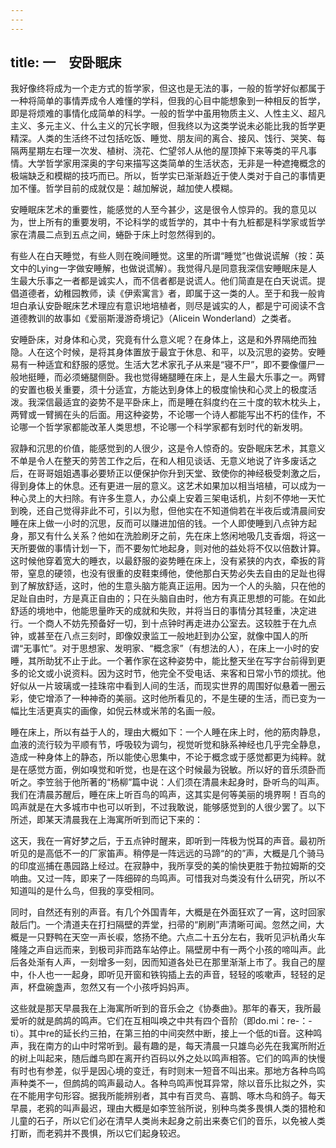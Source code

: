 ```yaml
---
---
---
```

title: 一　安卧眠床
---




我好像终将成为一个走方式的哲学家，但这也是无法的事，一般的哲学好似都属于一种将简单的事情弄成令人难懂的学科，但我的心目中能想象到一种相反的哲学，即是将烦难的事情化成简单的科学。一般的哲学中虽用物质主义、人性主义、超凡主义、多元主义、什么主义的冗长字眼，但我终以为这类学说未必能比我的哲学更精深。人类的生活终不过包括吃饭、睡觉、朋友间的离合、接风、饯行、哭笑、每隔两星期左右理一次发、植树、浇花、伫望邻人从他的屋顶掉下来等类的平凡事情。大学哲学家用深奥的字句来描写这类简单的生活状态，无非是一种遮掩概念的极端缺乏和模糊的技巧而已。所以，哲学实已渐渐趋近于使人类对于自己的事情更加不懂。哲学目前的成就仅是：越加解说，越加使人模糊。

安睡眠床艺术的重要性，能感觉的人至今甚少，这是很令人惊异的。我的意见以为，世上所有的重要发明，不论科学的或哲学的，其中十有九桩都是科学家或哲学家在清晨二点到五点之间，蜷卧于床上时忽然得到的。

有些人在白天睡觉，有些人则在晚间睡觉。这里的所谓“睡觉”也做说谎解（按：英文中的Lying一字做安睡解，也做说谎解）。我觉得凡是同意我深信安睡眠床是人生最大乐事之一者都是诚实人，而不信者都是说谎人。他们简直是在白天说谎。提倡道德者，幼稚园教师，读《伊索寓言》者，即属于这一类的人。至于和我一般肯坦白承认安卧眠床艺术理应有意识地培植者，则尽是诚实的人，都是宁可阅读不含道德教训的故事如《爱丽斯漫游奇境记》（Alicein Wonderland）之类者。

安睡卧床，对身体和心灵，究竟有什么意义呢？在身体上，这是和外界隔绝而独隐。人在这个时候，是将其身体置放于最宜于休息、和平，以及沉思的姿势。安睡易有一种适宜和舒服的感觉。生活大艺术家孔子从来是“寝不尸”，即不要像僵尸一般地挺睡，而必须蜷腿侧卧。我也觉得蜷腿睡在床上，是人生最大乐事之一。两臂的安置也极关重要，须十分适宜，方能达到身体上的极度愉快和心灵上的极度活泼。我深信最适宜的姿势不是平卧床上，而是睡在斜度约在三十度的软木枕头上，两臂或一臂搁在头的后面。用这种姿势，不论哪一个诗人都能写出不朽的佳作，不论哪一个哲学家都能改革人类思想，不论哪一个科学家都有划时代的新发明。

寂静和沉思的价值，能感觉到的人很少，这是令人惊奇的。安卧眠床艺术，其意义不单是令人在整天的劳苦工作之后，在和人相见谈话、无意义地说了许多废话之后，在哥哥姐姐遇事必要矫正以便保护你升到天堂、致使你的神经极受刺激之后，得到身体上的休息。还有更进一层的意义。这艺术如果加以相当培植，可以成为一种心灵上的大扫除。有许多生意人，办公桌上安着三架电话机，片刻不停地一天忙到晚，还自己觉得非此不可，引以为慰，但他实在不知道倘若在半夜后或清晨间安睡在床上做一小时的沉思，反而可以赚进加倍的钱。一个人即使睡到八点钟方起身，那又有什么关系？他如在洗脸刷牙之前，先在床上悠闲地吸几支香烟，将这一天所要做的事情计划一下，而不要匆忙地起身，则对他的益处将不仅以倍数计算。这时候他穿着宽大的睡衣，以最舒服的姿势睡在床上，没有紧狭的内衣，牵扳的背带，窒息的硬领，也没有很重的皮鞋束缚他，使他那白天势必失去自由的足趾也得到了解放舒适，这时，他的生意头脑方能真正运用。因为一个人的头脑，只在他的足趾自由时，方是真正自由的；只在头脑自由时，他方有真正思想的可能。在如此舒适的境地中，他能思量昨天的成就和失败，并将当日的事情分其轻重，决定进行。一个商人不妨先预备好一切，到十点钟时再走进办公室去。这较胜于在九点钟，或甚至在八点三刻时，即像奴隶监工一般地赶到办公室，就像中国人的所谓“无事忙”。对于思想家、发明家、“概念家”（有想法的人），在床上一小时的安睡，其所助犹不止于此。一个著作家在这种姿势中，能比整天坐在写字台前得到更多的论文或小说资料。因为这时节，他完全不受电话、来客和日常小节的烦扰。他好似从一片玻璃或一挂珠帘中看到人间的生活，而现实世界的周围好似悬着一圈云彩，使它增添了一种神奇的美丽。这时他所看见的，不是生硬的生活，而已变为一幅比生活更真实的画像，如倪云林或米芾的名画一般。

睡在床上，所以有益于人的，理由大概如下：一个人睡在床上时，他的筋肉静息，血液的流行较为平顺有节，呼吸较为调匀，视觉听觉和脉系神经也几乎完全静息，造成一种身体上的静态，所以能使心思集中，不论于概念或于感觉都更为纯粹。就是在感觉方面，例如嗅觉和听觉，也是在这个时候最为锐敏。所以好的音乐须卧而听之。李笠翁于他所著的“杨柳”篇中说：人们须在清晨未起身时，卧听鸟的叫声。我们在清晨苏醒后，睡在床上听百鸟的鸣声，这其实是何等美丽的境界啊！百鸟的鸣声就是在大多城市中也可以听到，不过我敢说，能够感觉到的人很少罢了。以下所述，即某天清晨我在上海寓所听到而记下来的：

这天，我在一宵好梦之后，于五点钟时醒来，即听到一阵极为悦耳的声音。最初所听见的是高低不一的厂家笛声。稍停是一阵远远的马蹄“的的”声，大概是几个骑马的印度巡捕在愚园路上经过。在寂静中，我所享受的美的愉快更胜于勃拉姆斯的交响曲。又过一阵，即来了一阵细碎的鸟鸣声。可惜我对鸟类没有什么研究，所以不知道叫的是什么鸟，但我的享受相同。

同时，自然还有别的声音。有几个外国青年，大概是在外面狂欢了一宵，这时回家敲后门。一个清道夫在打扫隔壁的弄堂，扫帚的“刷刷”声清晰可闻。忽然之间，大概是一只野鸭在天空一声长唳，悠扬不绝。六点二十五分左右，我听见沪杭甬火车隆隆之声自远而来，到极司非而路车站停止。隔壁房中有一两个小孩的啼叫声。此后各处渐有人声，一刻增多一刻，因而知道各处已在那里渐渐上市了。我自己的屋中，仆人也一一起身，即听见开窗和铁钩插上去的声音，轻轻的咳嗽声，轻轻的足声，杯盘碗盏声，忽然又有一个小孩呼妈妈声。

这些就是那天早晨我在上海寓所听到的音乐会之《协奏曲》。那年的春天，我所最爱听的就是鹧鸪的鸣声。它们在互相叫唤之中共有四个音阶（即do.mi：re-：-ti）。其中re的延长约三拍，在第三拍的中间突然中断，接上一个低的ti音。这种鸣声，我在南方的山中时常听到。最有趣的是，每天清晨一只雄鸟必先在我寓所附近的树上叫起来，随后雌鸟即在离开约百码以外之处以鸣声相答。它们的鸣声的快慢有时也有参差，似乎是因心境的变迁，有时则末一短音不叫出来。那地方各种鸟鸣声种类不一，但鹧鸪的鸣声最动人。各种鸟鸣声悦耳异常，除以音乐比拟之外，实在不能用字句形容。据我所能辨别者，其中有百灵鸟、喜鹊、啄木鸟和鸽子。每天早晨，老鸦的叫声最迟，理由大概是如李笠翁所说，别种鸟类多畏惧人类的猎枪和儿童的石子，所以它们必在清早人类尚未起身之前出来奏它们的音乐，以免被人类打断，而老鸦并不畏惧，所以它们起身较迟。